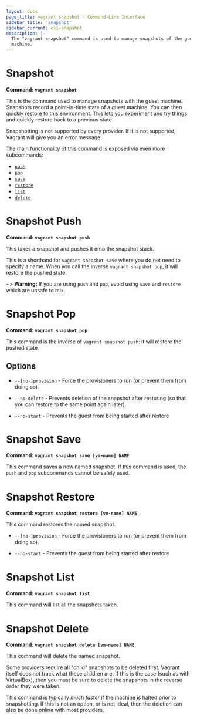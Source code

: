 ```yaml
---
layout: docs
page_title: vagrant snapshot - Command-Line Interface
sidebar_title: 'snapshot'
sidebar_current: cli-snapshot
description: |-
  The "vagrant snapshot" command is used to manage snapshots of the guest
  machine.
---
```


# Snapshot

**Command: `vagrant snapshot`**

This is the command used to manage snapshots with the guest machine.
Snapshots record a point-in-time state of a guest machine. You can then
quickly restore to this environment. This lets you experiment and try things
and quickly restore back to a previous state.

Snapshotting is not supported by every provider. If it is not supported,
Vagrant will give you an error message.

The main functionality of this command is exposed via even more subcommands:

- [`push`](#snapshot-push)
- [`pop`](#snapshot-pop)
- [`save`](#snapshot-save)
- [`restore`](#snapshot-restore)
- [`list`](#snapshot-list)
- [`delete`](#snapshot-delete)

# Snapshot Push

**Command: `vagrant snapshot push`**

This takes a snapshot and pushes it onto the snapshot stack.

This is a shorthand for `vagrant snapshot save` where you do not need
to specify a name. When you call the inverse `vagrant snapshot pop`, it will
restore the pushed state.

~> **Warning:** If you are using `push` and `pop`, avoid using `save`
and `restore` which are unsafe to mix.

# Snapshot Pop

**Command: `vagrant snapshot pop`**

This command is the inverse of `vagrant snapshot push`: it will restore
the pushed state.

## Options

- `--[no-]provision` - Force the provisioners to run (or prevent them
  from doing so).

- `--no-delete` - Prevents deletion of the snapshot after restoring
  (so that you can restore to the same point again later).

- `--no-start` - Prevents the guest from being started after restore

# Snapshot Save

**Command: `vagrant snapshot save [vm-name] NAME`**

This command saves a new named snapshot. If this command is used, the
`push` and `pop` subcommands cannot be safely used.

# Snapshot Restore

**Command: `vagrant snapshot restore [vm-name] NAME`**

This command restores the named snapshot.

- `--[no-]provision` - Force the provisioners to run (or prevent them
  from doing so).

- `--no-start` - Prevents the guest from being started after restore

# Snapshot List

**Command: `vagrant snapshot list`**

This command will list all the snapshots taken.

# Snapshot Delete

**Command: `vagrant snapshot delete [vm-name] NAME`**

This command will delete the named snapshot.

Some providers require all "child" snapshots to be deleted first. Vagrant
itself does not track what these children are. If this is the case (such
as with VirtualBox), then you must be sure to delete the snapshots in the
reverse order they were taken.

This command is typically _much faster_ if the machine is halted prior to
snapshotting. If this is not an option, or is not ideal, then the deletion
can also be done online with most providers.

